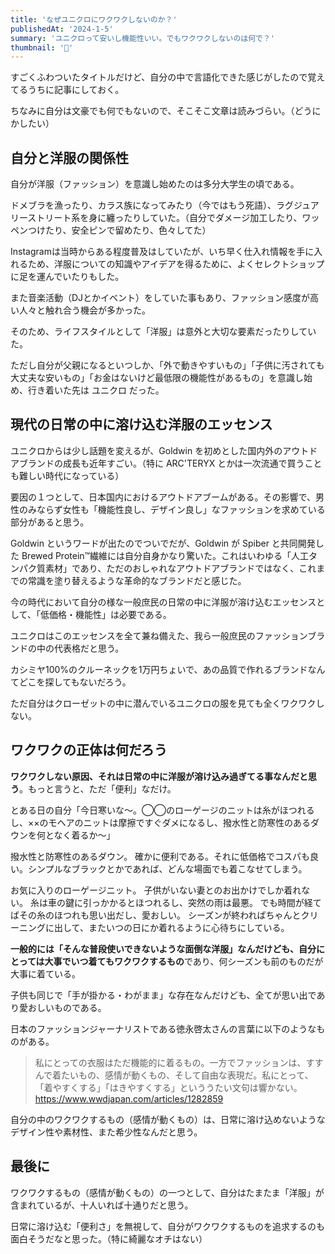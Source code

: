 ```yaml
---
title: 'なぜユニクロにワクワクしないのか？'
publishedAt: '2024-1-5'
summary: 'ユニクロって安いし機能性いい。でもワクワクしないのは何で？'
thumbnail: '💬'
---
```


すごくふわついたタイトルだけど、自分の中で言語化できた感じがしたので覚えてるうちに記事にしておく。

ちなみに自分は文豪でも何でもないので、そこそこ文章は読みづらい。（どうにかしたい）

## 自分と洋服の関係性

自分が洋服（ファッション）を意識し始めたのは多分大学生の頃である。

ドメブラを漁ったり、カラス族になってみたり（今ではもう死語）、ラグジュアリーストリート系を身に纏ったりしていた。（自分でダメージ加工したり、ワッペンつけたり、安全ピンで留めたり、色々してた）

Instagramは当時からある程度普及はしていたが、いち早く仕入れ情報を手に入れるため、洋服についての知識やアイデアを得るために、よくセレクトショップに足を運んでいたりもした。

また音楽活動（DJとかイベント）をしていた事もあり、ファッション感度が高い人々と触れ合う機会が多かった。

そのため、ライフスタイルとして「洋服」は意外と大切な要素だったりしていた。

ただし自分が父親になるといつしか、「外で動きやすいもの」「子供に汚されても大丈夫な安いもの」「お金はないけど最低限の機能性があるもの」を意識し始め、行き着いた先は ユニクロ だった。

## 現代の日常の中に溶け込む洋服のエッセンス

ユニクロからは少し話題を変えるが、Goldwin を初めとした国内外のアウトドアブランドの成長も近年すごい。（特に ARC'TERYX とかは一次流通で買うことも難しい時代になっている）

要因の１つとして、日本国内におけるアウトドアブームがある。その影響で、男性のみならず女性も「機能性良し、デザイン良し」なファッションを求めている部分があると思う。

<NoteCard>
  Goldwin というワードが出たのでついでだが、Goldwin が Spiber と共同開発した
  Brewed
  Protein™繊維には自分自身かなり驚いた。これはいわゆる「人工タンパク質素材」であり、ただのおしゃれなアウトドアブランドではなく、これまでの常識を塗り替えるような革命的なブランドだと感じた。
</NoteCard>

今の時代において自分の様な一般庶民の日常の中に洋服が溶け込むエッセンスとして、「低価格・機能性」は必要である。

ユニクロはこのエッセンスを全て兼ね備えた、我ら一般庶民のファッションブランドの中の代表格だと思う。

カシミヤ100%のクルーネックを1万円ちょいで、あの品質で作れるブランドなんてどこを探してもないだろう。

ただ自分はクローゼットの中に潜んでいるユニクロの服を見ても全くワクワクしない。

## ワクワクの正体は何だろう

**ワクワクしない原因、それは日常の中に洋服が溶け込み過ぎてる事なんだと思う**。もっと言うと、ただ「便利」なだけ。

とある日の自分「今日寒いな〜。◯◯のローゲージのニットは糸がほつれるし、××のモヘアのニットは摩擦ですぐダメになるし、撥水性と防寒性のあるダウンを何となく着るか〜」

撥水性と防寒性のあるダウン。
確かに便利である。それに低価格でコスパも良い。シンプルなブラックとかであれば、どんな場面でも着こなせてしまう。

お気に入りのローゲージニット。
子供がいない妻とのお出かけでしか着れない。
糸は車の鍵に引っかかるとほつれるし、突然の雨は最悪。
でも時間が経てばその糸のほつれも思い出だし、愛おしい。
シーズンが終わればちゃんとクリーニングに出して、またいつの日にか着れるように心待ちにしている。

**一般的には「そんな普段使いできないような面倒な洋服」なんだけども、自分にとっては大事でいつ着てもワクワクするもの**であり、何シーズンも前のものだが大事に着ている。

子供も同じで「手が掛かる・わがまま」な存在なんだけども、全てが思い出であり愛おしいものである。

日本のファッションジャーナリストである徳永啓太さんの言葉に以下のようなものがある。

> 私にとっての衣服はただ機能的に着るもの。一方でファッションは、すすんで着たいもの、感情が動くもの、そして自由な表現だ。私にとって、「着やすくする」「はきやすくする」といううたい文句は響かない。
> https://www.wwdjapan.com/articles/1282859

自分の中のワクワクするもの（感情が動くもの）は、日常に溶け込めないようなデザイン性や素材性、また希少性なんだと思う。

## 最後に

ワクワクするもの（感情が動くもの）の一つとして、自分はたまたま「洋服」が含まれているが、十人いれば十通りだと思う。

日常に溶け込む「便利さ」を無視して、自分がワクワクするものを追求するのも面白そうだなと思った。（特に綺麗なオチはない）
